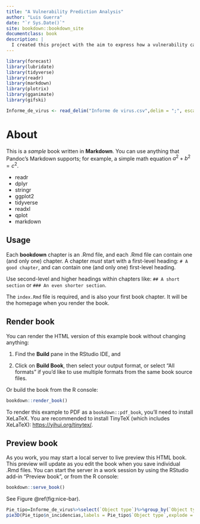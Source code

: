 ```yaml
--- 
title: "A Vulnerability Prediction Analysis"
author: "Luis Guerra"
date: "`r Sys.Date()`"
site: bookdown::bookdown_site
documentclass: book
description: |
  I created this project with the aim to express how a vulnerability can be interpreted using a graphical representation based on a information sample dataset caught from antivirus public database.
---
```


```r
library(forecast)
library(lubridate)
library(tidyverse)
library(readr)
library(markdown)
library(plotrix)
library(gganimate)
library(gifski)

Informe_de_virus <- read_delim("Informe de virus.csv",delim = ";", escape_double = FALSE, trim_ws = TRUE)
```

# About

This is a _sample_ book written in **Markdown**. You can use anything that Pandoc's Markdown supports; for example, a simple math equation $a^2 + b^2 = c^2$.

- readr
- dplyr
- stringr
- ggplot2
- tidyverse
- readxl
- qplot
- markdown

## Usage 

Each **bookdown** chapter is an .Rmd file, and each .Rmd file can contain one (and only one) chapter. A chapter *must* start with a first-level heading: `# A good chapter`, and can contain one (and only one) first-level heading.

Use second-level and higher headings within chapters like: `## A short section` or `### An even shorter section`.

The `index.Rmd` file is required, and is also your first book chapter. It will be the homepage when you render the book.

## Render book

You can render the HTML version of this example book without changing anything:

1. Find the **Build** pane in the RStudio IDE, and

1. Click on **Build Book**, then select your output format, or select "All formats" if you'd like to use multiple formats from the same book source files.

Or build the book from the R console:

```r
bookdown::render_book()
```

To render this example to PDF as a `bookdown::pdf_book`, you'll need to install XeLaTeX. You are recommended to install TinyTeX (which includes XeLaTeX): <https://yihui.org/tinytex/>.

## Preview book

As you work, you may start a local server to live preview this HTML book. This preview will update as you edit the book when you save individual .Rmd files. You can start the server in a work session by using the RStudio add-in "Preview book", or from the R console:

```r
bookdown::serve_book()
```

See Figure \@ref(fig:nice-bar).

```r

Pie_tipo=Informe_de_virus%>%select(`Object type`)%>%group_by(`Object type`)%>%summarise(n_incidencias = n())
pie3D(Pie_tipo$n_incidencias,labels = Pie_tipo$`Object type`,explode = 0.2,border = "white", main = "Proporcion de inc. por tipo de malware")
```
